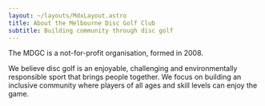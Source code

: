 ```yaml
---
layout: ~/layouts/MdxLayout.astro
title: About the Melbourne Disc Golf Club
subtitle: Building community through disc golf
---
```



<HeroImage
  src={heroImage}
  alt="Kingston Classic 2019 group photo"
  class="aspect-[2/1]"
/>

<Prose>

The MDGC is a not-for-profit organisation, formed in 2008.

We believe disc golf is an enjoyable, challenging and environmentally responsible
sport that brings people together. We focus on building an inclusive community where
players of all ages and skill levels can enjoy the game.

</Prose>

<Grid cols={3}>
	<LinkPanel
		href="/club/membership"
		title="Membership"
		description="Join the club"
		icon="heroicons:users"
	/>
	<LinkPanel
		href="/club/contact"
		title="Contact Us"
		description="Get in touch"
		icon="heroicons:envelope"
	/>
	<LinkPanel
		href="/club/board"
		title="MDGC Board"
		description="Meet our committee"
		icon="heroicons:user-group"
	/>
</Grid>
